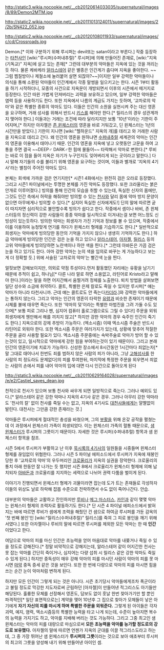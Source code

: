 http://static3.wikia.nocookie.net/__cb20120614033035/supernatural/images/8/89/Demon2MTM.jpg

http://static2.wikia.nocookie.net/__cb20111013124011/supernatural/images/2/2b/SN422_052.jpg

http://static2.wikia.nocookie.net/__cb20120108011933/supernatural/images/c/cd/Crossroads.jpg


Demon.[* 이와 구분하기 위해 루시퍼는 devil또는 satan이라고 부른다.] 작중 등장하는 [[타천사]]인 [wiki:"루시퍼(수퍼내추럴)" 루시퍼]에 의해 만들어진 존재로, [wiki:"지옥(기독교)" 지옥]에 살고 있는 존재[* 그런데 대부분의 악마들은 지옥에 있는 것을 꺼리는 듯 하다. 물론 케바케라 [[알라스테어]] 같은 별종은 인간계가 춥다며 지옥을 좋아한다. ~~그럼 찜질방이나 제철소에 눌러붙어 살면 되잖아?~~]이지만 일부 강력한 악마들이나 의식을 통해 소환된 악마들이 인간계에서 각종 말썽을 일으키고는 한다. 시즌 1부터 활동을 하기 시작하더니, 모종의 사건으로 지옥문이 개방되면서 이후의 시즌에서 떼거지로 등장한다. 인간 따윈 가볍게 던져버리는 괴력을 보유하고 있으며, 일부 강력한 악마들은 염력 등을 사용하기도 한다. 또한 지옥에서 나름의 계급도 가지는 듯하며, '교차로의 악마'와 같은 특별한 종류의 악마도 있다. 이들은 인간의 소원을 실현시켜 주는 대신 영혼을 요구하며, 거래 성사를 위해서 반드시 [[키스]]를 해야만 한다.[* 릴리스의 경우 성관계까지 맺어야 한다.] 이들과는 거래는 조건에 따라 달라지지만 보통 '10년'이라는 기한이 주어지며,[* 하지만 아자젤은 [[존 윈체스터]]의 영혼을 바로 거둬갔고, 딘 윈체스터는 1년의 시간만을 받았다.] 기한이 지나면 [wiki:"헬하운드" 지옥의 개]를 데리고 와 거래한 사람을 지옥으로 데리고 간다. 왜 인간의 영혼을 원하냐면 [[수퍼내추럴]] 세계관의 악마는 인간의 영혼을 이용해서 태어나기 때문. 인간의 영혼을 지옥에 넣고 오랫동안 고문을 하여 고통을 주면 결국 ~~DEEP♂ DARK♂한 힘에 물들어~~ 타락해서 악마로 변한다.[* 루비는 바로 이 점을 들어 지옥은 자기가 누구인지도 잊어버리게 되는 곳이라고 말한다.] 다시 말해 자기들의 수를 불리기 위해 영혼을 요구하는 것이며, 이들과 별개로 '지옥의 4기사'라는 별칭이 주어진 악마도 있다.

본체는 회색에 가까운 검은 연기지만[* 시즌1 4화에서는 완전히 검은 오라로 등장했다. 그리고 시즌1 파이널에서는 투명한 본체를 가진 악마도 등장했다. 또한 크라울리는 붉은 안개로 이루어졌다.] 빙의를 통해 인간의 모습을 취할 수 있는데, 독실한 신자의 몸에만, 그것도 인간 측에서 허락을 해줘야만 빙의할 수 있는 [[천사]]와 달리 몸에 악마 방지 문양이 없으면 아무에게나 빙의할 수 있다.[* 심지어 독실한 신자에게도!] 딘의 말에 따르면 굳이 따지자면 심리적으로 불안할수록 빙의가 쉽다고 한다. 작중에서 셈이나 바비, 존 윈체스터등의 정신력이 강한 사람들이 종종 악마를 일시적으로 이겨내는걸 보면 어느정도 신빙성이 있는듯하다. 빙의한 악마는 희생자가 가진 기억과 정보를 볼 수 있으며, 작중에서 이를 이용하여 능청맞게 연기를 하다가 윈체스터 형제를 기습하기도 한다.[* 일반적으로 희생자는 악마에게 빙의당한 동안의 기억을 가지지 않으나 생생히 기억하기도 한다.] 하급 악마에게 빙의당한 인간은 검은 눈을 하고 있으나 [[알라스테어]], [[아자젤]], [[릴리스(수퍼내추럴)|릴리스]] 등의 고위 악마들에게 빙의당하면 노란색이나 하얀 색을 띈다.[* 그런데 아바돈은 가끔 검은 눈을 하고 있기도 한다. 아마 강한 악마는 눈의 색을 임의로 바꾸는 게 가능하다고 보는게 더 정확할 듯.] 위에 서술된 '교차로의 악마'는 빨간색 눈을 띈다. 

얼핏보면 강해보이지만, 의외로 약점 투성이다.먼저 활동했던 자리에는 유황을 남기기 때문에 추적이 쉽고, 하나님[* 다른 나라 말로 하면 소용없고, 라틴어로 Kristo라고 말해야 한다.]이라는 말을 하면 어지간해서 움찔거려 정체를 노출한다. 퇴치 방법을 살펴보면 일단 성수와 소금에 취약하다. 콜트, 특별한 은제 칼로도 죽일 수 있지만 루시퍼[* 얘는 악마가 아니라 타천사니까. 근데 얘는 콜트로도 안 죽는다[[카더라]].]와 강력한 악마들에게는 통하지 않는다. 그리고 악마는 인간의 영혼이 타락한 [[유령]]과 비슷한 존재이기 때문에 시체를 불에 태우면 죽는다. 또한 '악마의 덫'이라는 특별한 마법진을 그려 가둘 수도 있으며[* 보통 피로 그리나 펜, 심지어 컴퓨터 홀로그램으로도 그릴 수 있다!] 주문을 외워 희생자에게 웬만해서 해를 끼치지 않고[* 하지만 강한 악마의 경우 숙주인 인간이 죽기도 한다.] 지옥으로의 강제 추방이 가능하다. (엑소시즘) 이때 엑소시즘 주술은 반드시 라틴어로 외워야 한다. 또한 엑소시즘 주문은 여러가지가 있는데, 상황에 맞추어 적절한 주문을 골라 사용할 필요가 있다. 엑소시즘 주문중에는 속박주술로 악마가 방어 할 수 있는것이 있고, 일시적으로 악마에게 강한 힘을 부여하는것이 있기 때문이다. 그리고 본래 인간의 영혼이기에 치료가 가능하다. 신성한 장소에서 8시간동안 1시간마다 죄없는자[* 말 그대로 태어나서 한번도 죄를 범하지 않은 사람의 피가 아니라, 그냥 [[고해성사]]를 한 사람의 피 정도라도 문제없다]의 피를 투여한뒤, 마지막에 특정한 주문을 외우면서 죄없는 사람의 손에서 피를 내어 악마의 입에 대면 다시 인간으로 돌아오게 된다

http://static3.wikia.nocookie.net/__cb20110629164028/supernatural/images/e/e2/Castiel_saves_dean.jpg

천적으로 천사가 있으며 보통 천사와 싸우게 되면 일방적으로 죽는다. 그러나 예외도 있다.[* 알라스테어 같은 강한 악마나 지옥의 4기사 같은 경우. 그러나 아무리 강한 악마라도 '천사의 칼' 없이 천사를 죽일 수는 없고, 지옥의 4기사도 [[대천사]]들에게는 얄짤없이 발린다. 대천사는 그만큼 강한 존재라는 것.]
 
악마들은 루시퍼에게 절대적인 충성을 바쳤으며, 그의 [[부활]]을 위해 온갖 공작을 펼쳤는데 이 과정에서 윈체스터 가족이 희생되었다. 이는 윈체스터 가족의 혈통 때문으로, [[샘 윈체스터]]가 루시퍼의 그릇이기 때문이다. 자세한 것은 루시퍼(수퍼내추럴) 항목과 샘 윈체스터 항목을 참조.

시즌 5에서 루시퍼가 부활하고 난 이후 [[묵시록의 4기사]]의 일원들을 시중들며 윈체스터 형제를 끊임없이 위협한다. 그러나 시즌 5 파이널 에피소드에서 루시퍼가 지옥에 재봉인당한 후 '교차로의 악마'의 우두머리인 [[크로울리(수퍼내추럴)|크로울리]]가 지옥의 실권을 장악한다. 크로울리의 통치 아래 한동안 잘 나가는 듯 했지만 시즌 8에서 크로울리가 윈체스터 형제에 의해 납치되자 [[아바돈(수퍼내추럴)|아바돈]]과 크로울리를 지지하는 세력으로 나뉘어 권력 다툼을 벌이게 된다. 

이야기가 진행되면서 윈체스터 형제가 괴물이라면 잡는데 도가 트는 존재들로 각성하자 이들의 위상도 날로 하락해 잡몹 수준으로 전락하면서 수도 없이 죽어나간다. 안습.

대부분의 악마들은 교활하고 잔인하지만 [[루비(수퍼내추럴)|루비]]나 [[메그 마스터스]], [[카인(수퍼내추럴)|카인]]과 같이 몇몇 악마는 윈체스터 형제의 조력자로 활동하기도 한다.[* 단 시즌 4 파이널 에피소드에서 밝혀지는 바에 따르면 루비가 샘에게 조력을 해줬던 건 샘으로 하여금 루시퍼를 가둔 감옥의 '첫 번째 봉인'인 [wiki:"릴리스(수퍼내추럴)" 릴리스]를 죽여 그 피로 봉인을 깨기 위해서였다.] 또한 아자젤이나 루비의 말에 따르면 루시퍼를 제외한 모든 악마는 한 때 '''인간'''이었다고 한다.

여담으로 악마의 피를 마신 인간은 초능력을 얻어 마음대로 악마를 내쫒거나 죽일 수 있을 정도로 강해진다.[* 정말 비약적으로 강해지는데, 알라스테어 같이 어지간한 천사는 못 잡는 악마를 간단히 죽이거나, 심지어는 다량 섭취 시 릴리스 같은 강한 악마도 죽일 수 있게 된다.] 하지만 중독성이 매우 강해 악마의 피를 마시던 사람이 악마의 피를 못 마시면 [[마약]] 중독 증세 같은 것을 보인다. 또한 한 번에 다량으로 악마의 피를 마시면 힘을 쓰는 순간 눈이 악마처럼 변하게 된다.

하지만 모든 인간이 그렇게 되는 것은 아니다. 시즌 초기당시 악마들에게조차 폭군이라고 불릴 정도로 막강한 지도자로써 군림하던 [아자젤]이 만들어낸 적그리스도 아기들만 해당된다. 훌륭한 모체를 선정해서 영혼도, 담보도 없이 훗날 한번 찾아가기만 할 뿐인 파격적인[* 일단 표면적으로는] 계약을 맺어 10년후 그 집으로 찾아가 모체들이 낳은 아기에게 '''자기 자신의 피를 마시게 하며 특별한 주문을 외워준다.''' 그렇게 된 아이들은 각자 괴력, 예지, 염력, 엑소시즘등의 특별한 능력을 타고 나게 되는데, 수준이 높아지면 복수의 능력을 가지기도 하고, 악마를 지배해 버리는 것도 가능하다. 그리고 그중 최고인 샘 윈체스터는 악마의 피를 대량으로 마심으로써 '''모든 초능력을 악마를 능가할 정도로의 강도로 보유했다.''' 아자젤의 말에 따르면 언젠가 지옥의 군대를 이끌 적그리스도라고 하는데, 그 중 가장 뛰어난 샘 윈체스터가 '''루시퍼의 그릇'''이라는 것으로 보아 애초부터 루시퍼의 최고의 그릇을 양성해 내기 위해 만들어낸 아이인 셈.
